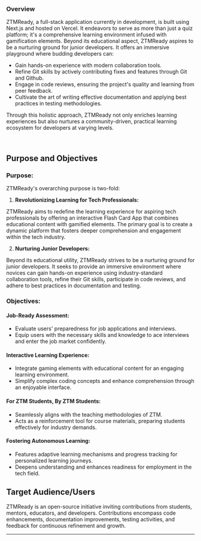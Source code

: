 

<Splash />

### Overview

ZTMReady, a full-stack application currently in development, is built using Next.js and hosted on Vercel. It endeavors to serve as more than just a quiz platform; it's a comprehensive learning environment infused with gamification elements. Beyond its educational aspect, ZTMReady aspires to be a nurturing ground for junior developers. It offers an immersive playground where budding developers can:

- Gain hands-on experience with modern collaboration tools.
- Refine Git skills by actively contributing fixes and features through Git and Github.
- Engage in code reviews, ensuring the project's quality and learning from peer feedback.
- Cultivate the art of writing effective documentation and applying best practices in testing methodologies.

Through this holistic approach, ZTMReady not only enriches learning experiences but also nurtures a community-driven, practical learning ecosystem for developers at varying levels.

<br/>


## Purpose and Objectives

### **Purpose:**

ZTMReady's overarching purpose is two-fold:

1. **Revolutionizing Learning for Tech Professionals:**

ZTMReady aims to redefine the learning experience for aspiring tech professionals by offering an interactive Flash Card App that combines educational content with gamified elements. The primary goal is to create a dynamic platform that fosters deeper comprehension and engagement within the tech industry.

2. **Nurturing Junior Developers:**

Beyond its educational utility, ZTMReady strives to be a nurturing ground for junior developers. It seeks to provide an immersive environment where novices can gain hands-on experience using industry-standard collaboration tools, refine their Git skills, participate in code reviews, and adhere to best practices in documentation and testing.

### **Objectives:**

#### Job-Ready Assessment:
- Evaluate users' preparedness for job applications and interviews.
- Equip users with the necessary skills and knowledge to ace interviews and enter the job market confidently.

#### Interactive Learning Experience:
- Integrate gaming elements with educational content for an engaging learning environment.
- Simplify complex coding concepts and enhance comprehension through an enjoyable interface.

#### For ZTM Students, By ZTM Students:
- Seamlessly aligns with the teaching methodologies of ZTM.
- Acts as a reinforcement tool for course materials, preparing students effectively for industry demands.

#### Fostering Autonomous Learning:
- Features adaptive learning mechanisms and progress tracking for personalized learning journeys.
- Deepens understanding and enhances readiness for employment in the tech field.

## Target Audience/Users

ZTMReady is an open-source initiative inviting contributions from students, mentors, educators, and developers. Contributions encompass code enhancements, documentation improvements, testing activities, and feedback for continuous refinement and growth.


---
